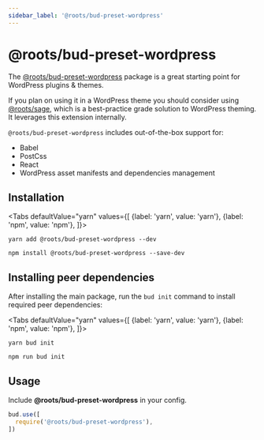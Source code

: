 ```yaml
---
sidebar_label: '@roots/bud-preset-wordpress'
---
```



# @roots/bud-preset-wordpress

The [@roots/bud-preset-wordpress](/extensions/presets/bud-preset-wordpress) package is a great starting point for WordPress plugins & themes.

If you plan on using it in a WordPress theme you should consider using [@roots/sage](https://github.com/roots/sage), which is a best-practice grade 
solution to WordPress theming. It leverages this extension internally.

`@roots/bud-preset-wordpress` includes out-of-the-box support for:

- Babel
- PostCss
- React
- WordPress asset manifests and dependencies management

## Installation

<Tabs
  defaultValue="yarn"
  values={[
    {label: 'yarn', value: 'yarn'},
    {label: 'npm', value: 'npm'},
  ]}>
  <TabItem value="yarn">

    yarn add @roots/bud-preset-wordpress --dev

  </TabItem>
  <TabItem value="npm">

    npm install @roots/bud-preset-wordpress --save-dev

  </TabItem>
</Tabs>

## Installing peer dependencies

After installing the main package, run the `bud init` command to install required peer dependencies:

<Tabs
  defaultValue="yarn"
  values={[
    {label: 'yarn', value: 'yarn'},
    {label: 'npm', value: 'npm'},
  ]}>
  <TabItem value="yarn">

    yarn bud init

  </TabItem>
  <TabItem value="npm">

    npm run bud init

  </TabItem>
</Tabs>

## Usage

Include **@roots/bud-preset-wordpress** in your config.

```js {4}
bud.use([
  require('@roots/bud-preset-wordpress'),
])
```
